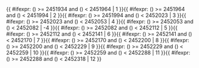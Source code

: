 <includeonly>{{ #ifexpr: ({{{1}}}) >= 2451934 and ({{{1}}}) < 2451964 | 1 }}{{ #ifexpr: ({{{1}}}) >= 2451964 and ({{{1}}}) < 2451994 | 2 }}{{ #ifexpr: ({{{1}}}) >= 2451994 and ({{{1}}}) < 2452023 | 3 }}{{ #ifexpr: ({{{1}}}) >= 2452023 and ({{{1}}}) < 2452053 | 4 }}{{ #ifexpr: ({{{1}}}) >= 2452053 and ({{{1}}}) < 2452082 | -4 }}{{ #ifexpr: ({{{1}}}) >= 2452082 and ({{{1}}}) < 2452112 | 5 }}{{ #ifexpr: ({{{1}}}) >= 2452112 and ({{{1}}}) < 2452141 | 6 }}{{ #ifexpr: ({{{1}}}) >= 2452141 and ({{{1}}}) < 2452170 | 7 }}{{ #ifexpr: ({{{1}}}) >= 2452170 and ({{{1}}}) < 2452200 | 8 }}{{ #ifexpr: ({{{1}}}) >= 2452200 and ({{{1}}}) < 2452229 | 9 }}{{ #ifexpr: ({{{1}}}) >= 2452229 and ({{{1}}}) < 2452259 | 10 }}{{ #ifexpr: ({{{1}}}) >= 2452259 and ({{{1}}}) < 2452288 | 11 }}{{ #ifexpr: ({{{1}}}) >= 2452288 and ({{{1}}}) < 2452318 | 12 }}</includeonly><noinclude>{{Chinese calendar/doc}}

[[Category:使用了分析程序的模板|{{PAGENAME}}]]

</noinclude>